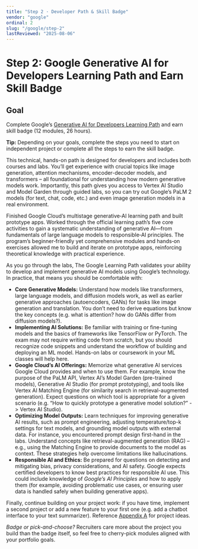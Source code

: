 ```yaml
---
title: "Step 2 · Developer Path & Skill Badge"
vendor: "google"
ordinal: 2
slug: "/google/step-2"
lastReviewed: "2025-08-06"
---
```


# Step 2: Google Generative AI for Developers Learning Path and Earn Skill Badge 

## Goal  
Complete Google’s [Generative AI for Developers Learning Path](https://www.cloudskillsboost.google/paths/183) and earn skill badge (12 modules, 26 hours).

**Tip:** Depending on your goals, complete the steps you need to start on independent project or complete all the steps to earn the skill badge.  

This technical, hands-on path is designed for developers and includes both courses and labs. You’ll get experience with crucial topics like image generation, attention mechanisms, encoder-decoder models, and transformers – all foundational for understanding how modern generative models work. Importantly, this path gives you access to Vertex AI Studio and Model Garden through guided labs, so you can try out Google’s PaLM 2 models (for text, chat, code, etc.) and even image generation models in a real environment. 

<ResumeTip title="Resumé Item: Finished Google Cloud’s multistage generative‑AI learning path and built prototype apps." variant="success">
Finished Google Cloud’s multistage generative‑AI learning path and built prototype apps. Worked through the official learning path’s five core activities to gain a systematic understanding of generative AI—from fundamentals of large language models to responsible‑AI principles. The program’s beginner‑friendly yet comprehensive modules and hands‑on exercises allowed me to build and iterate on prototype apps, reinforcing theoretical knowledge with practical experience.
</ResumeTip>

As you go through the labs, The Google Learning Path validates your ability to develop and implement generative AI models using Google’s technology. In practice, that means you should be comfortable with:
* **Core Generative Models:** Understand how models like transformers, large language models, and diffusion models work, as well as earlier generative approaches (autoencoders, GANs) for tasks like image generation and translation. You don’t need to derive equations but know the key concepts (e.g. what is attention? how do GANs differ from diffusion models?). 
* **Implementing AI Solutions:** Be familiar with training or fine-tuning models and the basics of frameworks like TensorFlow or PyTorch. The exam may not require writing code from scratch, but you should recognize code snippets and understand the workflow of building and deploying an ML model. Hands-on labs or coursework in your ML classes will help here. 
* **Google Cloud’s AI Offerings:** Memorize what generative AI services Google Cloud provides and when to use them. For example, know the purpose of the PaLM API, Vertex AI’s Model Garden (pre-trained models), Generative AI Studio (for prompt prototyping), and tools like Vertex AI Matching Engine (for similarity search in retrieval-augmented generation). Expect questions on which tool is appropriate for a given scenario (e.g. “How to quickly prototype a generative model solution?” -> Vertex AI Studio). 
* **Optimizing Model Outputs:** Learn techniques for improving generative AI results, such as prompt engineering, adjusting temperature/top-k settings for text models, and grounding model outputs with external data. For instance, you encountered prompt design first-hand in the labs. Understand concepts like retrieval-augmented generation (RAG) – e.g., using the Matching Engine to provide documents to the model as context. These strategies help overcome limitations like hallucinations. 
* **Responsible AI and Ethics:** Be prepared for questions on detecting and mitigating bias, privacy considerations, and AI safety. Google expects certified developers to know best practices for responsible AI use. This could include knowledge of *Google’s AI Principles* and how to apply them (for example, avoiding problematic use cases, or ensuring user data is handled safely when building generative apps). 

Finally, continue building on your project work: if you have time, implement a second project or add a new feature to your first one (e.g. add a chatbot interface to your text summarizer). Reference [Appendix A](./resources) for project ideas. 

<div className="bg-blue-50 rounded-lg p-6">
    <em>Badge or pick-and-choose?</em> Recruiters care more about the project you build than the badge itself, so feel free to cherry-pick modules aligned with your portfolio goals.
</div>
